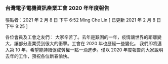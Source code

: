 ### 台灣電子電機資訊產業工會 2020 年年度報告

張貼者：2021 年 2 月 8 日 下午 6:52 Ming Che Lin [ 已更新 2021 年 2 月 8 日 下午 9:25 ]

各位會員及工會之友們：
大家辛苦了。去年是艱困的一年，疫情讓世界的距離變大，讓部分產業受到很大的衝擊。工會在 2020 年也歷經一些變化。
我們即將邁入第 10 年，希望能持續促成勞權一點一滴進步。僅以 2020 年度報告向大家說明去年的工作，預祝各位新春愉快。

<object type="application/pdf" data="/pdf/annual-report/2016.pdf" width="100%" height="1200px"></object>
